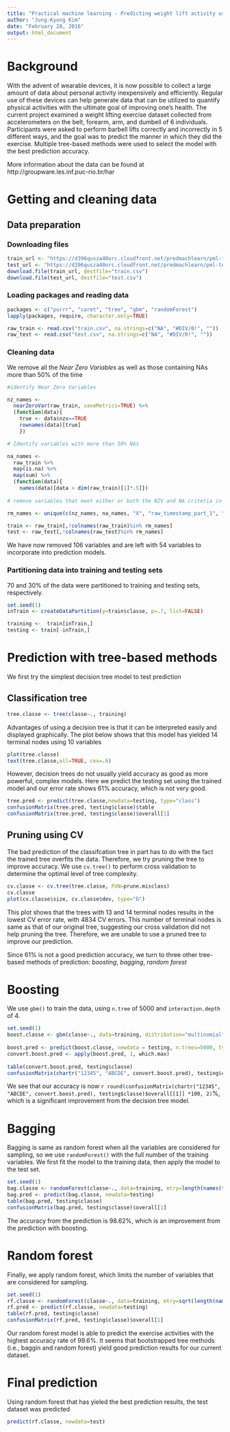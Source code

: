 ```yaml
---
title: "Practical machine learning - Predicting weight lift activity using tree-based methods"
author: "Jung-Kyong Kim"
date: "February 28, 2016"
output: html_document
---
```


# Background

With the advent of wearable devices, it is now possible to collect a large amount of data about personal activity inexpensively and efficiently.  Regular use of these devices can help generate data that can be utilized to quantify physical activities with the ultimate goal of improving one's health.  The current project examined a weight lifting exercise dataset collected from accelerometers on the belt, forearm, arm, and dumbell of 6 individuals. Participants were asked to perform barbell lifts correctly and incorrectly in 5 different ways, and the goal was to predict the manner in which they did the exercise.  Multiple tree-based methods were used to select the model with the best prediction accuracy.

More information about the data can be found at http://groupware.les.inf.puc-rio.br/har

# Getting and cleaning data

## Data preparation

### Downloading files
```r
train_url <- "https://d396qusza40orc.cloudfront.net/predmachlearn/pml-training.csv"
test_url <- "https://d396qusza40orc.cloudfront.net/predmachlearn/pml-testing.csv"
download.file(train_url, destfile="train.csv")
download.file(test_url, destfile="test.csv")
```

### Loading packages and reading data

```r
packages <- c("purrr", "caret", "tree", "gbm", "randomForest")
lapply(packages, require, character.only=TRUE)

raw_train <- read.csv("train.csv", na.strings=c("NA", "#DIV/0!", ""))
raw_test <- read.csv("test.csv", na.strings=c("NA", "#DIV/0!", ""))
```

### Cleaning data

We remove all the *Near Zero Variables* as well as those containing NAs more than 50% of the time

```r
#identify Near Zero Variables

nz_names <- 
  nearZeroVar(raw_train, saveMetrics=TRUE) %>%
  (function(data){
    true <- data$nzv==TRUE
    rownames(data)[true]
    })

# Identify variables with more than 50% NAs

na_names <- 
  raw_train %>%
  map(is.na) %>%
  map(sum) %>%
  (function(data){
    names(data)[data > dim(raw_train)[1]*.5]})
  
# remove variables that meet either or both the NZV and NA criteria in addition to 5 irrelevant variables

rm_names <- unique(c(nz_names, na_names, "X", "raw_timestamp_part_1", "raw_timestamp_part_2", "cvtd_timestamp", "num_window"))

train <- raw_train[,!colnames(raw_train)%in% rm_names]
test <- raw_test[,!colnames(raw_test)%in% rm_names]
```
We have now removed 106 variables and are left with 54 variables to incorporate into prediction models.


### Partitioning data into training and testing sets

70 and 30% of the data were partitioned to training and testing sets, respectively.

```r
set.seed(1)
inTrain <- createDataPartition(y=train$classe, p=.7, list=FALSE)

training <-  train[inTrain,]
testing <- train[-inTrain,]
```

# Prediction with tree-based methods

We first try the simplest decision tree model to test prediction

## Classification tree
```r
tree.classe <- tree(classe~., training)
```

Advantages of using a decision tree is that it can be interpreted easily and displayed graphically.  The plot below shows that this model has yielded 14 terminal nodes using 10 variables
```r
plot(tree.classe)
text(tree.classe,all=TRUE, cex=.6)
```

However, decision trees do not usually yield accuracy as good as more powerful, complex models. Here we predict the testing set using the trained model and our error rate shows 61% accuracy, which is not very good.

```r
tree.pred <- predict(tree.classe,newdata=testing, type="class")
confusionMatrix(tree.pred, testing$classe)$table
confusionMatrix(tree.pred, testing$classe)$overall[1]
```

## Pruning using CV

The bad prediction of the classifcation tree in part has to do with the fact the trained tree overfits the data.  Therefore, we try pruning the tree to improve accuracy.  We use `cv.tree()` to perform cross validation to determine the optimal level of tree complexity.    

```r
cv.classe <- cv.tree(tree.classe, FUN=prune.misclass)
cv.classe
plot(cv.classe$size, cv.classe$dev, type="b")
```
This plot shows that the trees with 13 and 14 terminal nodes results in the lowest CV error rate, with 4834 CV errors. This number of terminal nodes is same as that of our original tree, suggesting our cross validation did not help pruning the tree.  Therefore, we are unable to use a pruned tree to improve our prediction.

Since 61% is not a good prediction accuracy, we turn to three other tree-based methods of prediction: *boosting*, *bagging*, *random forest*

# Boosting

We use `gbm()` to train the data, using `n.tree` of 5000 and `interaction.depth` of 4.  
```r
set.seed(1)
boost.classe <- gbm(classe~., data=training, distribution="multinomial", n.trees=5000,interaction.depth=4, verbose=FALSE)
 
boost.pred <- predict(boost.classe, newdata = testing, n.trees=5000, type="response")
convert.boost.pred <- apply(boost.pred, 1, which.max)
 
table(convert.boost.pred, testing$classe)
confusionMatrix(chartr("12345", "ABCDE", convert.boost.pred), testing$classe)$overall[1]
```
We see that our accuracy is now `r round(confusionMatrix(chartr("12345", "ABCDE", convert.boost.pred), testing$classe)$overall[[1]] *100, 2)`%, which is a significant improvement from the decision tree model.

# Bagging

Bagging is same as random forest when all the variables are considered for sampling, so we use `randomForest()` with the full number of the training variables.  We first fit the model to the training data, then apply the model to the test set.

```r
set.seed(1)
bag.classe <- randomForest(classe~., data=training, mtry=length(names(training))-1, importance=TRUE)
bag.pred <- predict(bag.classe, newdata=testing)
table(bag.pred, testing$classe)
confusionMatrix(bag.pred, testing$classe)$overall[1]
```
The accuracy from the prediction is 98.62%, which is an improvement from the prediction with boosting.

# Random forest

Finally, we apply random forest, which limits the number of variables that are considered for sampling.

```r
set.seed(1)
rf.classe <- randomForest(classe~., data=training, mtry=sqrt(length(names(training))-1), importance=TRUE)
rf.pred <- predict(rf.classe, newdata=testing)
table(rf.pred, testing$classe)
confusionMatrix(rf.pred, testing$classe)$overall[1]
```

Our random forest model is able to predict the exercise activities with the highest accuracy rate of 99.6%.  It seems that bootstrapped tree methods (i.e., baggin and random forest) yield good prediction results for our current dataset.

# Final prediction

Using random forest that has yieled the best prediction results, the test dataset was predicted

```r
predict(rf.classe, newdata=test)
```